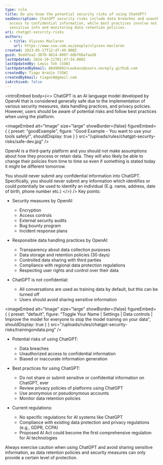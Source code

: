 ```yaml
---
type: rule
title: Do you know the potential security risks of using ChatGPT?
seoDescription: ChatGPT security risks include data breaches and unauthorized
  access to confidential information, while best practices involve not sharing
  sensitive info and monitoring data retention policies.
uri: chatgpt-security-risks
authors:
  - title: Ulysses Maclaren
    url: https://www.ssw.com.au/people/ulysses-maclaren
created: 2023-05-17T12:47:49.000Z
guid: 9eddfea2-3870-4814-8097-ddbf68afaa36
lastUpdated: 2024-10-21T01:47:54.000Z
lastUpdatedBy: Lewis Toh [SSW]
lastUpdatedByEmail: 88498002+Lewkans@users.noreply.github.com
createdBy: Tiago Araújo [SSW]
createdByEmail: tiagov8@gmail.com
isArchived: false
---
```

<introEmbed
  body={<>
ChatGPT is an AI language model developed by OpenAI that is considered generally safe due to the implementation of various security measures, data handling practices, and privacy policies. However, users should be aware of potential risks and follow best practices when using the platform.

<imageEmbed
  alt="Image"
  size="large"
  showBorder={false}
  figureEmbed={ {
    preset: "goodExample",
    figure: "Good Example - You want to use your tools safely!",
    shouldDisplay: true
  } }
  src="/uploads/rules/chatgpt-security-risks/safe-dev.jpg"
/>

OpenAI is a third-party platform and you should not make assumptions about how they process or retain data. They will also likely be able to change their policies from time to time so even if something is stated today it might be different tomorrow.

You should never submit any confidential information into ChatGPT. Specifically, you should never submit any information which identifies or could potentially be used to identify an individual (E.g. name, address, date of birth, phone number etc.)
  </>}
/>
Key points:

* Security measures by OpenAI:

  * Encryption
  * Access controls
  * External security audits
  * Bug bounty program
  * Incident response plans
* Responsible data handling practices by OpenAI:

  * Transparency about data collection purposes
  * Data storage and retention policies (30 days)
  * Controlled data sharing with third parties
  * Compliance with regional data protection regulations
  * Respecting user rights and control over their data
* ChatGPT is not confidential:

  * All conversations are used as training data by default, but this can be turned off
  * Users should avoid sharing sensitive information


<imageEmbed
  alt="Image"
  size="large"
  showBorder={false}
  figureEmbed={ {
    preset: "default",
    figure: "Toggle Your Name | Settings | Data controls | Improve the model for everyone to stop the model training on your data",
    shouldDisplay: true
  } }
  src="/uploads/rules/chatgpt-security-risks/trainingondata.png"
/>

* Potential risks of using ChatGPT:

  * Data breaches
  * Unauthorized access to confidential information
  * Biased or inaccurate information generation
* Best practices for using ChatGPT:

  * Do not share or submit sensitive or confidential information on ChatGPT, ever
  * Review privacy policies of platforms using ChatGPT
  * Use anonymous or pseudonymous accounts
  * Monitor data retention policies
* Current regulations:

  * No specific regulations for AI systems like ChatGPT
  * Compliance with existing data protection and privacy regulations (e.g., GDPR, CCPA)
  * Proposed AI Act could become the first comprehensive regulation for AI technologies

Always exercise caution when using ChatGPT and avoid sharing sensitive information, as data retention policies and security measures can only provide a certain level of protection.
